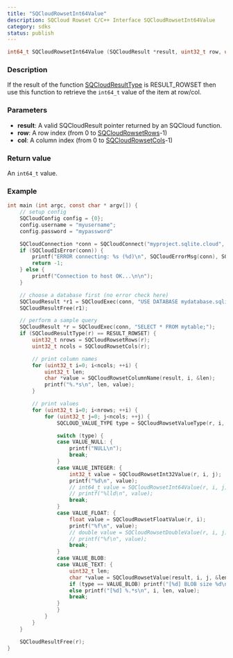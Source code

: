 ```yaml
---
title: "SQCloudRowsetInt64Value"
description: SQCloud Rowset C/C++ Interface SQCloudRowsetInt64Value
category: sdks
status: publish
---
```


```c
int64_t SQCloudRowsetInt64Value (SQCloudResult *result, uint32_t row, uint32_t col);
```

### Description
If the result of the function [SQCloudResultType](/docs/sdk/c/sqcloudresulttype) is RESULT_ROWSET then use this function to retrieve the `int64_t` value of the item at row/col.

### Parameters
* **result**: A valid SQCloudResult pointer returned by an SQCloud function.
* **row**: A row index (from 0 to [SQCloudRowsetRows](/docs/sdk/c/sqcloudrowsetrows)-1)
* **col**: A column index (from 0 to [SQCloudRowsetCols](/docs/sdk/c/sqcloudrowsetcols)-1)

### Return value
An `int64_t` value.

### Example
```c
int main (int argc, const char * argv[]) {
    // setup config
    SQCloudConfig config = {0};
    config.username = "myusername";
    config.password = "mypassword"

    SQCloudConnection *conn = SQCloudConnect("myproject.sqlite.cloud", SQCLOUD_DEFAULT_PORT, &config);
    if (SQCloudIsError(conn)) {
        printf("ERROR connecting: %s (%d)\n", SQCloudErrorMsg(conn), SQCloudErrorCode(conn));
        return -1;
    } else {
        printf("Connection to host OK...\n\n");
    }

    // choose a database first (no error check here)
    SQCloudResult *r1 = SQCloudExec(conn, "USE DATABASE mydatabase.sqlite;");
    SQCloudResultFree(r1);

    // perform a sample query
    SQCloudResult *r = SQCloudExec(conn, "SELECT * FROM mytable;");
    if (SQCloudResultType(r) == RESULT_ROWSET) {
        uint32_t nrows = SQCloudRowsetRows(r);
        uint32_t ncols = SQCloudRowsetCols(r);

        // print column names
        for (uint32_t i=0; i<ncols; ++i) {
            uint32_t len;
            char *value = SQCloudRowsetColumnName(result, i, &len);
            printf("%.*s\n", len, value);
        }

        // print values
        for (uint32_t i=0; i<nrows; ++i) {
            for (uint32_t j=0; j<ncols; ++j) {
                SQCLOUD_VALUE_TYPE type = SQCloudRowsetValueType(r, i, j);

                switch (type) {
                case VALUE_NULL: {
                    printf("NULL\n");
                    break;
                }
                case VALUE_INTEGER: {
                    int32_t value = SQCloudRowsetInt32Value(r, i, j);
                    printf("%d\n", value);
                    // int64_t value = SQCloudRowsetInt64Value(r, i, j);
                    // printf("%lld\n", value);
                    break;
                }
                case VALUE_FLOAT: {
                    float value = SQCloudRowsetFloatValue(r, i);
                    printf("%f\n", value);
                    // double value = SQCloudRowsetDoubleValue(r, i, j);
                    // printf("%f\n", value);
                    break;
                }
                case VALUE_BLOB:
                case VALUE_TEXT: {
                    uint32_t len;
                    char *value = SQCloudRowsetValue(result, i, j, &len);
                    if (type == VALUE_BLOB) printf("[%d] BLOB size %d\n", i, len);
                    else printf("[%d] %.*s\n", i, len, value);
                    break;
                }
                }
            }
        }
    }

    SQCloudResultFree(r);
}
```